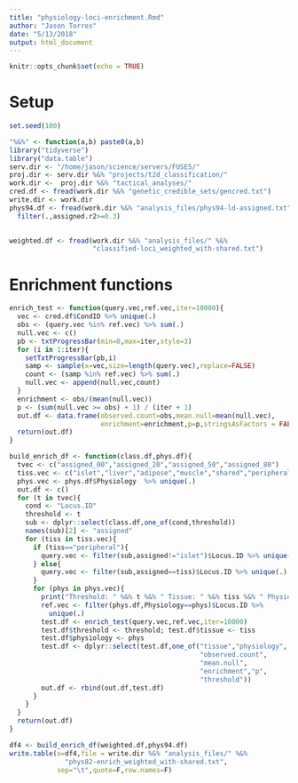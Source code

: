 ```yaml
---
title: "physiology-loci-enrichment.Rmd"
author: "Jason Torres"
date: "5/13/2018"
output: html_document
---
```


```r
knitr::opts_chunk$set(echo = TRUE)
```

# Setup


```r

set.seed(100)

"%&%" <- function(a,b) paste0(a,b)
library("tidyverse")
library("data.table")
serv.dir <- "/home/jason/science/servers/FUSE5/"
proj.dir <- serv.dir %&% "projects/t2d_classification/"
work.dir <-  proj.dir %&% "tactical_analyses/" 
cred.df <- fread(work.dir %&% "genetic_credible_sets/gencred.txt")
write.dir <- work.dir   
phys94.df <- fread(work.dir %&% "analysis_files/phys94-ld-assigned.txt") %>%
  filter(.,assigned.r2>=0.3)
  
```


```r

weighted.df <- fread(work.dir %&% "analysis_files/" %&% 
                     "classified-loci_weighted_with-shared.txt")
```



# Enrichment functions 

```r

enrich_test <- function(query.vec,ref.vec,iter=10000){
  vec <- cred.df$CondID %>% unique(.)
  obs <- (query.vec %in% ref.vec) %>% sum(.)
  null.vec <- c()
  pb <- txtProgressBar(min=0,max=iter,style=3)
  for (i in 1:iter){
    setTxtProgressBar(pb,i)
    samp <- sample(x=vec,size=length(query.vec),replace=FALSE)
    count <- (samp %in% ref.vec) %>% sum(.)
    null.vec <- append(null.vec,count)
  }
  enrichment <- obs/(mean(null.vec))
  p <- (sum(null.vec >= obs) + 1) / (iter + 1)
  out.df <- data.frame(observed.count=obs,mean.null=mean(null.vec),
                       enrichment=enrichment,p=p,stringsAsFactors = FALSE)
  return(out.df)
}

build_enrich_df <- function(class.df,phys.df){
  tvec <- c("assigned_00","assigned_20","assigned_50","assigned_80")
  tiss.vec <- c("islet","liver","adipose","muscle","shared","peripheral")
  phys.vec <- phys.df$Physiology  %>% unique(.)
  out.df <- c()
  for (t in tvec){
    cond <- "Locus.ID"
    threshold <- t
    sub <- dplyr::select(class.df,one_of(cond,threshold))
    names(sub)[2] <- "assigned"
    for (tiss in tiss.vec){
      if (tiss=="peripheral"){
        query.vec <- filter(sub,assigned!="islet")$Locus.ID %>% unique(.)
      } else{
        query.vec <- filter(sub,assigned==tiss)$Locus.ID %>% unique(.)
      }
      for (phys in phys.vec){
        print("Threshold: " %&% t %&% " Tissue: " %&% tiss %&% " Physiology: " %&% phys)
        ref.vec <- filter(phys.df,Physiology==phys)$Locus.ID %>% 
          unique(.)
        test.df <- enrich_test(query.vec,ref.vec,iter=10000)
        test.df$threshold <- threshold; test.df$tissue <- tiss
        test.df$physiology <- phys
        test.df <- dplyr::select(test.df,one_of("tissue","physiology",
                                                "observed.count",
                                                "mean.null",
                                                "enrichment","p",
                                                "threshold"))
        out.df <- rbind(out.df,test.df)
      }
    }
  }
  return(out.df)
}


```


```r


df4 <- build_enrich_df(weighted.df,phys94.df)
write.table(x=df4,file = write.dir %&% "analysis_files/" %&% 
              "phys82-enrich_weighted_with-shared.txt",
            sep="\t",quote=F,row.names=F)


```









